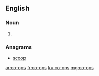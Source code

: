 ==English==

===Noun===
{{head|en|plural}}

# {{plural of|co-op|lang=en}}

===Anagrams===
* [[scoop#English|scoop]]

[[ar:co-ops]]
[[fr:co-ops]]
[[ku:co-ops]]
[[mg:co-ops]]
